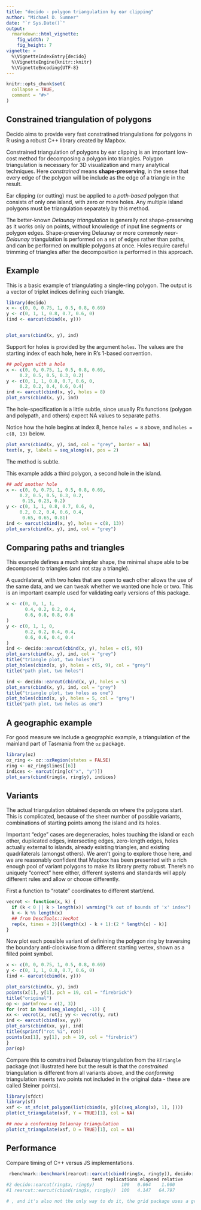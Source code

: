 ```yaml
---
title: "decido - polygon triangulation by ear clipping"
author: "Michael D. Sumner"
date: "`r Sys.Date()`"
output:
  rmarkdown::html_vignette:
    fig_width: 7
    fig_height: 7
vignette: >
  %\VignetteIndexEntry{decido}
  %\VignetteEngine{knitr::knitr}
  %\VignetteEncoding{UTF-8}
---
```


```r
knitr::opts_chunk$set(
  collapse = TRUE,
  comment = "#>"
)
```

## Constrained triangulation of polygons

Decido aims to provide very fast constratined triangulations for polygons in R using a robust C++ library created by Mapbox. 

Constrained triangulation of polygons by ear clipping is an important
low-cost method for decomposing a polygon into triangles. Polygon triangulation is necessary for 3D visualization and many analytical techniques. Here *constrained* means **shape-preserving**, in the sense that every edge of the polygon will be include as the edge of a triangle in the result. 

Ear clipping (or cutting) must be applied to a *path-based* polygon that consists of only one island, with zero or more holes. Any multiple island polygons must be triangulation separately by this method. 

The better-known *Delaunay triangulation* is generally not shape-preserving as it works only on points, without knowledge of input line segments or polygon edges. Shape-preserving Delaunay or more commonly *near-Delaunay* triangulation is performed on a set of edges rather than paths, and can be
performed on multiple polygons at once. Holes require careful trimming of triangles after the decomposition is performed in this approach. 


## Example

This is a basic example of triangulating a single-ring polygon. The
output is a vector of triplet indices defining each triangle. 


```r
library(decido)
x <- c(0, 0, 0.75, 1, 0.5, 0.8, 0.69)
y <- c(0, 1, 1, 0.8, 0.7, 0.6, 0)
(ind <- earcut(cbind(x, y)))


plot_ears(cbind(x, y), ind)
```

Support for holes is provided by the argument `holes`. The values are the starting index of each hole, here in R's 1-based convention. 

```r
## polygon with a hole
x <- c(0, 0, 0.75, 1, 0.5, 0.8, 0.69,
     0.2, 0.5, 0.5, 0.3, 0.2)
y <- c(0, 1, 1, 0.8, 0.7, 0.6, 0,
     0.2, 0.2, 0.4, 0.6, 0.4)
ind <- earcut(cbind(x, y), holes = 8)
plot_ears(cbind(x, y), ind)
```


The hole-specification is a little subtle, since usually R's functions
(polygon and polypath, and others) expect NA values to separate paths. 


Notice how the hole begins at index 8, hence `holes = 8` above, and `holes = c(8, 13)` below. 

```r
plot_ears(cbind(x, y), ind, col = "grey", border = NA)
text(x, y, labels = seq_along(x), pos = 2)

```

The method is subtle. 

This example adds a third polygon, a second hole in the island. 

```r
## add another hole
x <- c(0, 0, 0.75, 1, 0.5, 0.8, 0.69,
     0.2, 0.5, 0.5, 0.3, 0.2,
      0.15, 0.23, 0.2)
y <- c(0, 1, 1, 0.8, 0.7, 0.6, 0,
     0.2, 0.2, 0.4, 0.6, 0.4,
      0.65, 0.65, 0.81)
ind <- earcut(cbind(x, y), holes = c(8, 13))
plot_ears(cbind(x, y), ind, col = "grey")

```


## Comparing paths and triangles

This example defines a much simpler shape, the minimal shape able to
be decomposed to triangles (and not stay a triangle). 

A quadrilateral, with two holes that are open to each other allows the use of the same data, and we can tweak whether we wanted one hole or two. This is an important example used for validating early versions of this package. 

```r
x <- c(0, 0, 1, 1,
       0.4, 0.2, 0.2, 0.4,
       0.6, 0.8, 0.8, 0.6
)
y <- c(0, 1, 1, 0,
       0.2, 0.2, 0.4, 0.4,
       0.6, 0.6, 0.4, 0.4
)
ind <- decido::earcut(cbind(x, y), holes = c(5, 9))
plot_ears(cbind(x, y), ind, col = "grey")
title("triangle plot, two holes")
plot_holes(cbind(x, y), holes = c(5, 9), col = "grey")
title("path plot, two holes")

ind <- decido::earcut(cbind(x, y), holes = 5)
plot_ears(cbind(x, y), ind, col = "grey")
title("triangle plot, two holes as one")
plot_holes(cbind(x, y), holes = 5, col = "grey")
title("path plot, two holes as one")
```

## A geographic example

For good measure we include a geographic example, a triangulation
of the mainland part of Tasmania from the `oz` package. 


```r
library(oz)
oz_ring <- oz::ozRegion(states = FALSE)
ring <- oz_ring$lines[[6]]
indices <- earcut(ring[c("x", "y")])
plot_ears(cbind(ring$x, ring$y), indices)
```


## Variants

The actual triangulation obtained depends on where the polygons start. This is complicated, because of the sheer number of possible variants, combinations of starting points among the island and its holes. 

Important "edge" cases are degeneracies, holes touching the island or each other, duplicated edges, intersecting edges, zero-length edges, holes actually external to islands, already existing triangles, and existing quadrilaterals (amongst others). We aren't going to explore those here, and we are reasonably confident that Mapbox has been presented with a rich enough pool of variant polygons to make its library pretty robust. There's no uniquely "correct" here either, different systems and standards will apply different rules and allow or choose differently. 


First a function to "rotate" coordinates to different start/end. 

```r
vecrot <- function(x, k) {
  if (k < 0 || k > length(x)) warning("k out of bounds of 'x' index")
  k <- k %% length(x)
  ## from DescTools::VecRot
  rep(x, times = 2)[(length(x) - k + 1):(2 * length(x) - k)]
}
```

Now plot each possible variant of definining the polygon ring by traversing the boundary anti-clockwise from 
a different starting vertex, shown as a filled point symbol. 

```r
x <- c(0, 0, 0.75, 1, 0.5, 0.8, 0.69)
y <- c(0, 1, 1, 0.8, 0.7, 0.6, 0)
(ind <- earcut(cbind(x, y)))

plot_ears(cbind(x, y), ind)
points(x[1], y[1], pch = 19, col = "firebrick")
title("original")
op <- par(mfrow = c(2, 3))
for (rot in head(seq_along(x), -1)) {
xx <- vecrot(x, rot); yy <- vecrot(y, rot)
ind <- earcut(cbind(xx, yy))
plot_ears(cbind(xx, yy), ind)
title(sprintf("rot %i", rot))
points(xx[1], yy[1], pch = 19, col = "firebrick")
}
par(op)


```


Compare this to constrained Delaunay triangulation from the `RTriangle` package (not illustrated here 
but the result is that the *constrained* triangulation is different from all variants above, and the *conforming* triangulation inserts two points not included in the original data - these are called Steiner points). 

```R
library(sfdct)
library(sf)
xsf <- st_sfc(st_polygon(list(cbind(x, y)[c(seq_along(x), 1), ])))
plot(ct_triangulate(xsf, Y = TRUE)[1], col = NA)

## now a conforming Delaunay triangulation
plot(ct_triangulate(xsf, D = TRUE)[1], col = NA)

```

## Performance

Compare timing of C++ versus JS implementations. 


```R
 rbenchmark::benchmark(rearcut::earcut(cbind(ring$x, ring$y)), decido::earcut(ring$x, ring$y))
                                test replications elapsed relative
#2 decido::earcut(ring$x, ring$y)          100   0.064    1.000
#1 rearcut::earcut(cbind(ring$x, ring$y))  100   4.147   64.797
```



```r
# , and it's also not the only way to do it, the grid package uses a grouping vector rather than a sparse index like this. The spatial packages sp and sf explicitly use structural hierarchies rather than more abstract specifications. The fortify-approach in ggplot2 is more like the grid one. A sparse representation is closer to what is needed for topological operations and visualization, consider that when we have triangles there are no need for "holes", we can identify which triangles will be plotted and how (or not), and an index into the vertices available becomes a key efficiency feature. (See [silicate](https://github.com/hypertidy/silicate) for a lot more on this topic). 
```

